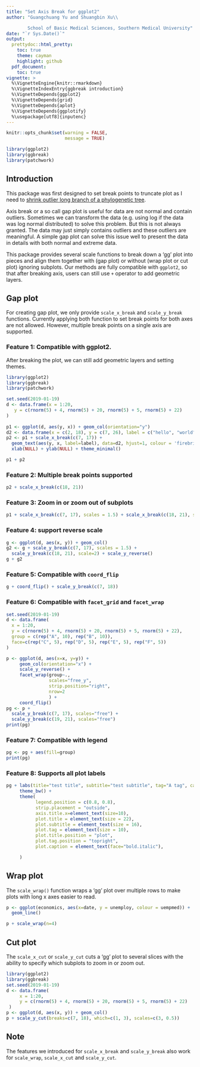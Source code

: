 ```yaml
---
title: "Set Axis Break for ggplot2"
author: "Guangchuang Yu and Shuangbin Xu\\

        School of Basic Medical Sciences, Southern Medical University"
date: "`r Sys.Date()`"
output:
  prettydoc::html_pretty:
    toc: true
    theme: cayman
    highlight: github
  pdf_document:
    toc: true
vignette: >
  %\VignetteEngine{knitr::rmarkdown}
  %\VignetteIndexEntry{ggbreak introduction}
  %\VignetteDepends{ggplot2}
  %\VignetteDepends{grid}
  %\VignetteDepends{aplot}
  %\VignetteDepends{ggplotify}
  %\usepackage[utf8]{inputenc}
---
```




```r
knitr::opts_chunk$set(warning = FALSE,
                      message = TRUE)

library(ggplot2)
library(ggbreak)
library(patchwork)
```

## Introduction

This package was first designed to set break points to truncate plot as I need to [shrink outlier long branch of a phylogenetic tree](https://yulab-smu.top/treedata-book/faq.html#shrink-outlier-long-branch).


Axis break or a so call gap plot is useful for data are not normal and contain outliers. Sometimes we can transform the data (e.g. using log if the data was log normal distributed) to solve this problem. But this is not always granted. The data may just simply contains outliers and these outliers are meaningful. A simple gap plot can solve this issue well to present the data in details with both normal and extreme data. 


This package provides several scale functions to break down a 'gg' plot into pieces and align them together with (gap plot) or without (wrap plot or cut plot) ignoring subplots. Our methods are fully compatible with `ggplot2`, so that after breaking axis, users can still use `+` operator to add geometric layers.

## Gap plot

For creating gap plot, we only provide `scale_x_break` and `scale_y_break` functions. Currently applying both function to set break points for both axes are not allowed. However, multiple break points on a single axis are supported. 

### Feature 1: Compatible with ggplot2. 

After breaking the plot, we can still add geometric layers and setting themes.

```r
library(ggplot2)
library(ggbreak)
library(patchwork)

set.seed(2019-01-19)
d <- data.frame(x = 1:20,
   y = c(rnorm(5) + 4, rnorm(5) + 20, rnorm(5) + 5, rnorm(5) + 22)
)
 
p1 <- ggplot(d, aes(y, x)) + geom_col(orientation="y")
d2 <- data.frame(x = c(2, 18), y = c(7, 26), label = c("hello", "world"))
p2 <- p1 + scale_x_break(c(7, 17)) + 
  geom_text(aes(y, x, label=label), data=d2, hjust=1, colour = 'firebrick')  + 
  xlab(NULL) + ylab(NULL) + theme_minimal()

p1 + p2
```

### Feature 2: Multiple break points supported

```r
p2 + scale_x_break(c(18, 21))
```


### Feature 3: Zoom in or zoom out of subplots

```r
p1 + scale_x_break(c(7, 17), scales = 1.5) + scale_x_break(c(18, 21), scales=2)
```

### Feature 4: support reverse scale

```r
g <- ggplot(d, aes(x, y)) + geom_col()
g2 <- g + scale_y_break(c(7, 17), scales = 1.5) + 
  scale_y_break(c(18, 21), scale=2) + scale_y_reverse()
g + g2
```


### Feature 5: Compatible with `coord_flip`

```r
g + coord_flip() + scale_y_break(c(7, 18))
```


### Feature 6: Compatible with `facet_grid` and `facet_wrap`

```r
set.seed(2019-01-19)
d <- data.frame(
  x = 1:20,
  y = c(rnorm(5) + 4, rnorm(5) + 20, rnorm(5) + 5, rnorm(5) + 22),
  group = c(rep("A", 10), rep("B", 10)),
  face=c(rep("C", 5), rep("D", 5), rep("E", 5), rep("F", 5))
)

p <- ggplot(d, aes(x=x, y=y)) +
     geom_col(orientation="x") +
     scale_y_reverse() +
     facet_wrap(group~.,
                scales="free_y",
                strip.position="right",
                nrow=2
                ) +
     coord_flip()
pg <- p +
  scale_y_break(c(7, 17), scales="free") +
  scale_y_break(c(19, 21), scales="free")
print(pg)
```



### Feature 7: Compatible with legend

```r
pg <- pg + aes(fill=group)
print(pg)
```

### Feature 8: Supports all plot labels

```r
pg + labs(title="test title", subtitle="test subtitle", tag="A tag", caption="A caption") +
     theme_bw() +
     theme(
           legend.position = c(0.8, 0.8),
           strip.placement = "outside",
           axis.title.x=element_text(size=10),
           plot.title = element_text(size = 22),
           plot.subtitle = element_text(size = 16),
           plot.tag = element_text(size = 10),
           plot.title.position = "plot",
           plot.tag.position = "topright",
           plot.caption = element_text(face="bold.italic"),

     )
```

## Wrap plot

The `scale_wrap()` function wraps a 'gg' plot over multiple rows to make plots with long x axes easier to read.

```r
p <- ggplot(economics, aes(x=date, y = unemploy, colour = uempmed)) +
  geom_line()

p + scale_wrap(n=4)
```

## Cut plot

The `scale_x_cut` or `scale_y_cut` cuts a 'gg' plot to several slices with the ability to specify which subplots to zoom in or zoom out.

```r
library(ggplot2)
library(ggbreak)
set.seed(2019-01-19)
d <- data.frame(
     x = 1:20,
     y = c(rnorm(5) + 4, rnorm(5) + 20, rnorm(5) + 5, rnorm(5) + 22)
 )
p <- ggplot(d, aes(x, y)) + geom_col()
p + scale_y_cut(breaks=c(7, 18), which=c(1, 3), scales=c(3, 0.5))
```

## Note

The features we introduced for `scale_x_break` and `scale_y_break` also work for `scale_wrap`, `scale_x_cut` and `scale_y_cut`.

